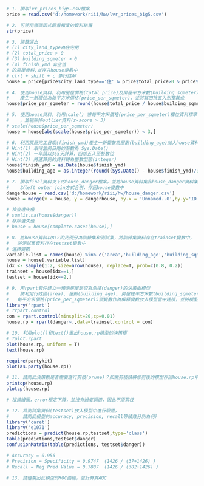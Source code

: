 ```r
# 1. 讀取lvr_prices_big5.csv檔案
price = read.csv('d:/homework/riii/hw/lvr_prices_big5.csv')
```

```r
# 2. 可使用哪個函式觀看檔案的資料結構
str(price)
```

```r
# 3. 請篩選出
# (1) city_land_type為住宅用
# (2) total_price > 0
# (3) building_sqmeter > 0
# (4) finish_ymd 非空值
# 的房屋資料,並存入house變數中
# ctrl + shift + c 多行註解
house = price[price$city_land_type=='住' & price$total_price>0 & price$building_sqmeter>0 & nchar(price$finish_ymd)>0, ]
```

```r
# 4. 使用house資料，利用房屋價格(total_price)及房屋平方米數(building_sqmeter)兩欄位，
#    產生一新欄位為每平方米價格(price_per_sqmeter)，並將其四捨五入到整數位
house$price_per_sqmeter = round(house$total_price / house$building_sqmeter, 0)
```

```r
# 5. 使用house資料，利用scale() 將每平方米價格(price_per_sqmeter)欄位資料標準化
#    ，並剔除掉outlier資料(z-score > 3)
# scale(house$price_per_sqmeter)
house = house[abs(scale(house$price_per_sqmeter)) < 3,]
```

```r
# 6. 利用房屋完工日期(finish_ymd)產生一新變數為屋齡(building_age)加入house資料中
# Hint(1) 取得當前日期的函數為 Sys.Date()
# Hint(2) 一年請以365天計算，四捨五入至整數位
# Hint(3) 將運算完的資料轉為整數型態(integer)
house$finish_ymd = as.Date(house$finish_ymd)
house$building_age = as.integer(round((Sys.Date() - house$finish_ymd)/365, 0))
```

```r
# 7. 讀取final資料夾下的house_danger檔案，並將house資料集和house_danger資料集
#    以left outer join方式合併，存回house變數中
dangerhouse = read.csv('d:/homework/riii/hw/house_danger.csv')
house = merge(x = house, y = dangerhouse, by.x = 'Unnamed..0',by.y='ID', all.x = T)

# 檢查遺失值
# sum(is.na(house$danger))
# 移除遺失值
# house = house[complete.cases(house),]
```

```r
# 8. 將house資料以8:2的比例分為訓練集和測試集，將訓練集資料存在trainset變數中，
#   將測試集資料存在testset變數中
# 選擇變數
variable.list = names(house) %in% c('area','building_age','building_sqmeter','building_type','price_per_sqmeter','danger')
house = house[,variable.list]
idx <- sample(1:2, size=nrow(house), replace=T, prob=c(0.8, 0.2))
trainset = house[idx==1,]
testset = house[idx==2,]
```

```r
# 9. 用rpart套件建立一預測房屋是否為危樓(danger)的決策樹模型
#    請利用行政區(area), 屋齡(building_age), 房屋總平方米數(building_sqmeter),房屋類型(building_type)及
#   每平方米價格(price_per_sqmeter)5個變數作為解釋變數放入模型當中建模，並將模型存在house.rp變數中
library('rpart')
# ?rpart.control
con = rpart.control(minsplit=20,cp=0.01)
house.rp = rpart(danger~.,data=trainset,control = con)
```

```r
# 10. 利用plot()和text()畫出house.rp模型的決策樹
# ?plot.rpart
plot(house.rp, uniform = T)
text(house.rp)

require(partykit)
plot(as.party(house.rp))
```

```r
# 11. 請問此決策數是否需要進行剪枝(prune)？如需剪枝請將修剪後的模型存回house.rp中
printcp(house.rp)
plotcp(house.rp)

# 根據繪圖，error穩定下降，並沒有過度調適，因此不須剪枝
```

```r
# 12. 將測試集資料(testset)放入模型中進行驗證，
#     請問此模型的accuracy, precision, recall等績效分別為何?
library('caret')
library('e1071')
predictions = predict(house.rp,testset,type='class')
table(predictions,testset$danger)
confusionMatrix(table(predictions, testset$danger))

# Accuracy = 0.956
# Precision = Specificity = 0.9747  (1426 / (37+1426) )
# Recall = Neg Pred Value = 0.7887  (1426 / (382+1426) )
```

```r
# 13. 請繪製出此模型的ROC曲線，並計算其AUC

```
